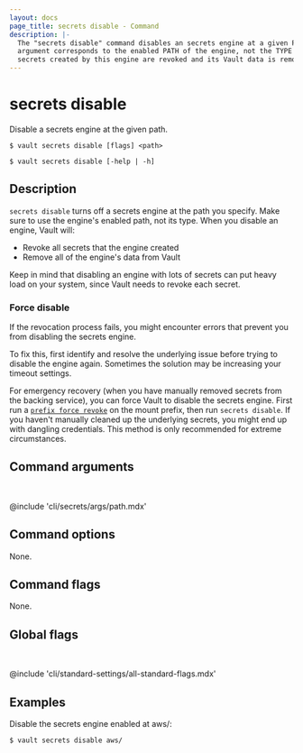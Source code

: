 ```yaml
---
layout: docs
page_title: secrets disable - Command
description: |-
  The "secrets disable" command disables an secrets engine at a given PATH. The
  argument corresponds to the enabled PATH of the engine, not the TYPE! All
  secrets created by this engine are revoked and its Vault data is removed.
---
```


# secrets disable

Disable a secrets engine at the given path.

<CodeBlockConfig hideClipboard>

```shell-session
$ vault secrets disable [flags] <path>

$ vault secrets disable [-help | -h]
```

</CodeBlockConfig>

## Description

`secrets disable` turns off a secrets engine at the path you specify. Make sure 
to use the engine's enabled path, not its type. When you disable an engine, 
Vault will:

- Revoke all secrets that the engine created
- Remove all of the engine's data from Vault

Keep in mind that disabling an engine with lots of secrets can put heavy load 
on your system, since Vault needs to revoke each secret.

### Force disable

If the revocation process fails, you might encounter errors that prevent you 
from disabling the secrets engine.

To fix this, first identify and resolve the underlying issue before trying to 
disable the engine again. Sometimes the solution may be increasing your timeout 
settings.

For emergency recovery (when you have manually removed secrets from the backing 
service), you can force Vault to disable the secrets engine. First run a 
[`prefix force revoke`](/vault/docs/commands/lease/revoke) on the mount prefix, 
then run `secrets disable`. If you haven't manually cleaned up the underlying 
secrets, you might end up with dangling credentials. This method is only 
recommended for extreme circumstances.

## Command arguments

<br />

@include 'cli/secrets/args/path.mdx'

## Command options

None.

## Command flags

None.

## Global flags

<br />

@include 'cli/standard-settings/all-standard-flags.mdx'

## Examples

Disable the secrets engine enabled at aws/:

```shell-session
$ vault secrets disable aws/
```